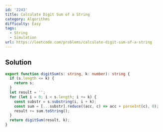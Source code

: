 ```yaml
---
id: '2243'
title: Calculate Digit Sum of a String
category: Algorithms
difficulty: Easy
tags:
  - String
  - Simulation
url: https://leetcode.com/problems/calculate-digit-sum-of-a-string
---
```


## Solution

```typescript showLineNumbers
export function digitSum(s: string, k: number): string {
  if (s.length <= k) {
    return s;
  }
  let result = '';
  for (let i = 0; i < s.length; i += k) {
    const substr = s.substring(i, i + k);
    const sum = [...substr].reduce((acc, c) => acc + parseInt(c), 0);
    result += sum.toString();
  }
  return digitSum(result, k);
}
```

